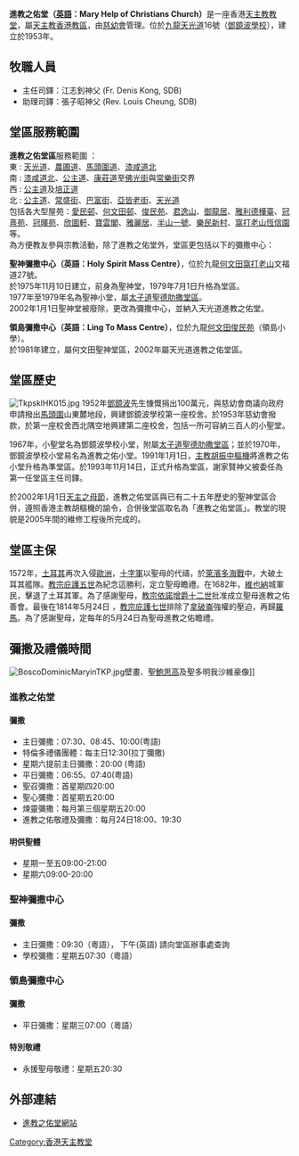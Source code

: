 {{Infobox church
| name         = 進教之佑堂區
| fullname     = 天主教香港教區進教之佑堂區
| image        = MhoccHK001.jpg 
| location     = [[香港|香港]][[九龍|九龍]][[天光道|天光道]]16號（鄧鏡波學校）
| country      = {{HK}}
| denomination = [[天主教|天主教]]
| website      = [http://mhocp.catholic.org.hk  進教之佑堂區網站]
| founded date = 1952年：鄧鏡波先生慷慨捐興建學校第一座校舍<br>1953年：第二座校舍及小聖堂興建<br>1967年：小聖堂定名為鄧鏡波學校小堂<br>1970年：改名為進教之佑小堂<br>1991年1月1日：升格為準堂區<br>1993年11月14日：正式升格為堂區
| parish       = 進教之佑堂區（[[何文田|何文田]]）
| diocese      = [[天主教香港教區|天主教香港教區]]
}}
'''進教之佑堂（[[英語|英語]]：Mary Help of Christians Church）'''是一座香港[[天主教|天主教]][[教堂|教堂]]，屬[[天主教香港教區|天主教香港教區]]，由[[慈幼會|慈幼會]]管理。位於[[九龍|九龍]][[天光道|天光道]]16號（[[鄧鏡波學校|鄧鏡波學校]]），建立於1953年。

==牧職人員==
*主任司鐸：江志釗神父 (Fr. Denis Kong, SDB)
*助理司鐸：張子昭神父 (Rev. Louis Cheung, SDB)

==堂區服務範圍==
'''進教之佑堂區'''服務範圍 ：
<br />
東 : [[天光道|天光道]]、[[農圃道|農圃道]]、[[馬頭圍道|馬頭圍道]]、[[漆咸道北|漆咸道北]]
<br />
南 : [[漆咸道北|漆咸道北]]、[[公主道|公主道]]、[[康莊道|康莊道]]至[[佛光街|佛光街]]與[[常樂街|常樂街]]交界
<br />
西 : [[公主道|公主道]]及[[培正道|培正道]]
<br />
北 : [[公主道|公主道]]、[[常盛街|常盛街]]、[[巴富街|巴富街]]、[[亞皆老街|亞皆老街]]、[[天光道|天光道]]
<br />
包括各大型屋苑：[[愛民邨|愛民邨]]、[[何文田邨|何文田邨]]、[[俊民苑|俊民苑]]、[[君逸山|君逸山]]、[[御龍居|御龍居]]、[[雅利德樺臺|雅利德樺臺]]、[[冠熹苑|冠熹苑]]、[[冠暉苑|冠暉苑]]、[[欣圖軒|欣圖軒]]、[[寶雲閣|寶雲閣]]、[[雅麗居|雅麗居]]、[[半山一號|半山一號]]、[[樂民新村|樂民新村]]、[[窩打老山恆信園|窩打老山恆信園]]等。
<br />
為方便教友參與宗教活動，除了進教之佑堂外，堂區更包括以下的彌撒中心：

'''聖神彌撒中心（英語：Holy Spirit Mass Centre）'''，位於九龍[[何文田|何文田]][[窩打老山|窩打老山]]文福道27號。
<br />
於1975年11月10日建立，前身為聖神堂，1979年7月1日升格為堂區。
<br />
1977年至1979年名為聖神小堂，屬[[太子道|太子道]][[聖德肋撒堂|聖德肋撒堂區]]。
<br />
2002年1月1日聖神堂被廢除，更改為彌撒中心，並納入天光道進教之佑堂。

'''領島彌撒中心（英語：Ling To Mass Centre）'''，位於九龍[[何文田|何文田]][[俊民苑|俊民苑]]（領島小學）。
<br />
於1981年建立，屬何文田聖神堂區，2002年屬天光道進教之佑堂區。

==堂區歷史==
[[File:TkpsklHK015.jpg|thumb]]
1952年[[鄧鏡波|鄧鏡波]]先生慷慨捐出100萬元，與慈幼會商議向政府申請撥出[[馬頭圍|馬頭圍]]山東麓地段，興建鄧鏡波學校第一座校舍。於1953年慈幼會撥款，於第一座校舍西北隅空地興建第二座校舍，包括一所可容納三百人的小聖堂。

1967年，小聖堂名為鄧鏡波學校小堂，附屬[[太子道|太子道]][[聖德肋撒堂|聖德肋撒堂區]]；並於1970年，鄧鏡波學校小堂易名為進教之佑小堂。1991年1月1日，[[主教|主教]][[胡振中|胡振中]][[樞機|樞機]]將進教之佑小堂升格為準堂區。於1993年11月14日，正式升格為堂區，謝家賢神父被委任為第一任堂區主任司鐸。

於2002年1月1日[[天主之母節|天主之母節]]，進教之佑堂區與已有二十五年歷史的聖神堂區合併，遵照香港主教胡樞機的諭令，合併後堂區取名為「進教之佑堂區」。教堂的現貌是2005年間的維修工程後所完成的。

==堂區主保==
1572年，[[土耳其|土耳其]]再次入侵[[歐洲|歐洲]]，[[十字軍|十字軍]]以聖母的代禱，於[[萊濱多海戰|萊濱多海戰]]中，大破土耳其艦隊。[[教宗|教宗]][[庇護五世|庇護五世]]為紀念這勝利，定立聖母瞻禮。在1682年，[[維也納|維也納]]城軍民，擊退了土耳其軍。為了感謝聖母，[[教宗|教宗]][[依諾增爵十二世|依諾增爵十二世]]批准成立聖母進教之佑善會。最後在1814年5月24日 ，[[教宗|教宗]][[庇護七世|庇護七世]]排除了[[拿破崙|拿破崙]]強權的壓迫，再歸[[羅馬|羅馬]]。為了感謝聖母，定每年的5月24日為聖母進教之佑瞻禮。

==彌撒及禮儀時間==
[[File:BoscoDominicMaryinTKP.jpg|thumb]]壁畫、聖[[鮑思高|鮑思高]]及聖多明我沙維豪像]]

===進教之佑堂===
====彌撒====
*主日彌撒：07:30、08:45、10:00(粤語)
*特倫多禮儀團體：每主日12:30(拉丁彌撒)
*星期六提前主日彌撒：20:00 (粤語)
*平日彌撒：06:55、07:40(粤語)
*聖召彌撒：首星期四20:00
*聖心彌撒：首星期五20:00
*煉靈彌撒：每月第三個星期五20:00
*進教之佑敬禮及彌撒：每月24日18:00、19:30

====明供聖體====
*星期一至五09:00-21:00
*星期六09:00-20:00

===聖神彌撒中心===
====彌撒====
*主日彌撒：09:30（粵語），  下午(英語) 請向堂區辦事處查詢
*學校彌撒：星期五07:30（粵語）

===領島彌撒中心===
====彌撒====
*平日彌撒：星期三07:00（粵語）

====特別敬禮====
*永援聖母敬禮：星期五20:30

==外部連結==
*[http://mhocp.catholic.org.hk 進教之佑堂網站] {{Wayback|url=http://mhocp.catholic.org.hk/ |date=20181125060537 }}

{{香港天主教教堂}}

[[Category:香港天主教堂|Category:香港天主教堂]]